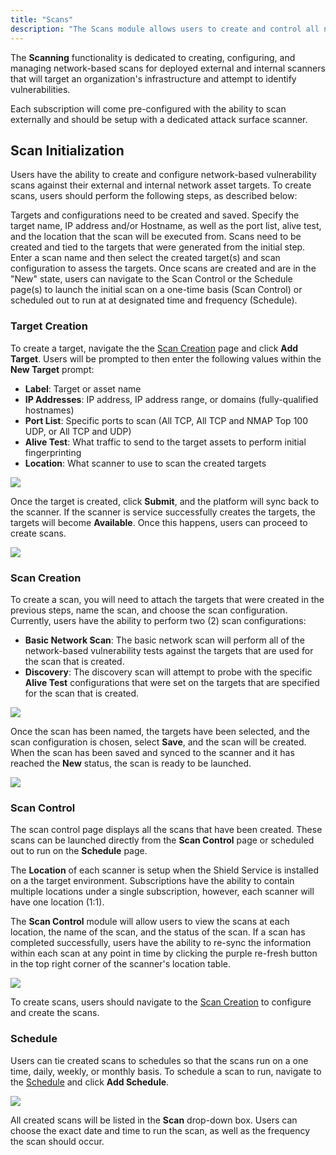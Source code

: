 ```yaml
---
title: "Scans"
description: "The Scans module allows users to create and control all network-based scanning for the target external attack surface assets and internal network assets."
---
```


The **Scanning** functionality is dedicated to creating, configuring, and managing network-based scans for deployed external and internal scanners that will target an organization's infrastructure and attempt to identify vulnerabilities.

Each subscription will come pre-configured with the ability to scan externally and should be setup with a dedicated attack surface scanner.

## Scan Initialization

Users have the ability to create and configure network-based vulnerability scans against their external and internal network asset targets.  To create scans, users should perform the following steps, as described below: 

<Steps>
  <Step title="Target Creation">
    Targets and configurations need to be created and saved.  Specify the target name, IP address and/or Hostname, as well as the port list, alive test, and the location that the scan will be executed from.
  </Step>
  <Step title="Scan Creation">
    Scans need to be created and tied to the targets that were generated from the initial step.  Enter a scan name and then select the created target(s) and scan configuration to assess the targets.
  </Step>
  <Step title="Launch or Schedule Scans to Run">
    Once scans are created and are in the "New" state, users can navigate to the Scan Control or the Schedule page(s) to launch the initial scan on a one-time basis (Scan Control) or scheduled out to run at at designated time and frequency (Schedule).
  </Step>
</Steps>

### Target Creation

To create a target, navigate the the [Scan Creation](https://platform.shieldcyber.io/scan/creation) page and click **Add Target**.  Users will be prompted to then enter the following values within the 
**New Target** prompt: 
- **Label**: Target or asset name
- **IP Addresses**: IP address, IP address range, or domains (fully-qualified hostnames)
- **Port List**: Specific ports to scan (All TCP, All TCP and NMAP Top 100 UDP, or All TCP and UDP)
- **Alive Test**: What traffic to send to the target assets to perform initial fingerprinting
- **Location**: What scanner to use to scan the created targets

<Frame type="glass">
  <img src="/images/scans-target-creation.png" />
</Frame>

Once the target is created, click **Submit**, and the platform will sync back to the scanner.  If the scanner is service successfully creates the targets, the targets will become **Available**.  Once this happens, users can proceed to create scans.


<Frame type="glass">
  <img src="/images/scan-target-created.png" />
</Frame>


### Scan Creation

To create a scan, you will need to attach the targets that were created in the previous steps, name the scan, and choose the scan configuration.  Currently, users have the ability to perform two (2) scan configurations:

- **Basic Network Scan**: The basic network scan will perform all of the network-based vulnerability tests against the targets that are used for the scan that is created. 
- **Discovery**:  The discovery scan will attempt to probe with the specific **Alive Test** configurations that were set on the targets that are specified for the scan that is created.

<Frame type="glass">
  <img src="/images/scan-creation.png" />
</Frame>

Once the scan has been named, the targets have been selected, and the scan configuration is chosen, select **Save**, and the scan will be created.  When the scan has been saved and synced to the scanner and it has reached the **New** status, the scan is ready to be launched. 


<Frame type="glass">
  <img src="/images/scan-created.png" />
</Frame>

### Scan Control

The scan control page displays all the scans that have been created.  These scans can be launched directly from the **Scan Control** page or scheduled out to run on the **Schedule** page.

<Note>The **Location** of each scanner is setup when the Shield Service is installed on a the target environment.  Subscriptions have the ability to contain multiple locations under a single subscription, however, each scanner will have one location (1:1).</Note>

The **Scan Control** module will allow users to view the scans at each location, the name of the scan, and the status of the scan. If a scan has completed successfully, users have the ability to re-sync the information within each scan at any point in time by clicking the purple re-fresh button in the top right corner of the scanner's location table.

<Frame type="glass">
  <img src="/images/scan-control.png" />
</Frame>

To create scans, users should navigate to the [Scan Creation](https://docs.shieldcyber.io/docs/usage/scans/scan-creation.html) to configure and create the scans.

### Schedule

Users can tie created scans to schedules so that the scans run on a one time, daily, weekly, or monthly basis.  To schedule a scan to run, navigate to the [Schedule](https://platform.shieldcyber.io/scan/scheduling/schedule) and click **Add Schedule**. 

<Frame type="glass">
  <img src="/images/scan-schedule.png" />
</Frame>

All created scans will be listed in the **Scan** drop-down box.  Users can choose the exact date and time to run the scan, as well as the frequency the scan should occur.